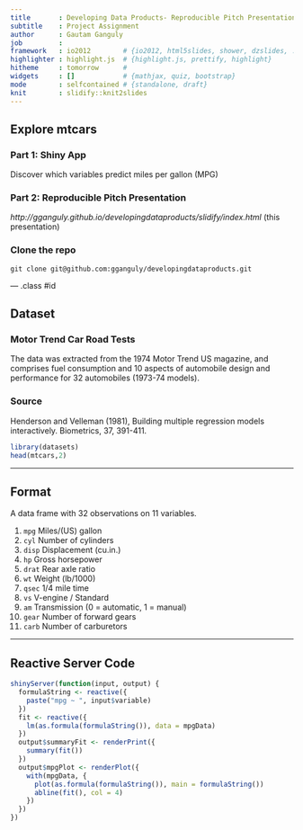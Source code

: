 ```yaml
---
title       : Developing Data Products- Reproducible Pitch Presentation
subtitle    : Project Assignment
author      : Gautam Ganguly
job         : 
framework   : io2012        # {io2012, html5slides, shower, dzslides, ...}
highlighter : highlight.js  # {highlight.js, prettify, highlight}
hitheme     : tomorrow      # 
widgets     : []            # {mathjax, quiz, bootstrap}
mode        : selfcontained # {standalone, draft}
knit        : slidify::knit2slides
---
```


## Explore mtcars

### Part 1: Shiny App
Discover which variables predict miles per gallon (MPG)

### Part 2: Reproducible Pitch Presentation  

*http://gganguly.github.io/developingdataproducts/slidify/index.html* (this presentation)
  
### Clone the repo
```
git clone git@github.com:gganguly/developingdataproducts.git
```

--- .class #id

## Dataset

### Motor Trend Car Road Tests
The data was extracted from the 1974 Motor Trend US magazine, and comprises fuel consumption and 10 aspects of automobile design and performance for 32 automobiles (1973-74 models).

### Source
Henderson and Velleman (1981), Building multiple regression models interactively. Biometrics, 37, 391-411.

```r
library(datasets)
head(mtcars,2)
```

---

## Format
  
A data frame with 32 observations on 11 variables.
  
1. `mpg` Miles/(US) gallon
1. `cyl` Number of cylinders 
1. `disp` Displacement (cu.in.) 
1. `hp` Gross horsepower 
1. `drat` Rear axle ratio 
1. `wt` Weight (lb/1000) 
1. `qsec` 1/4 mile time 
1. `vs` V-engine / Standard 
1. `am` Transmission (0 = automatic, 1 = manual) 
1. `gear` Number of forward gears 
1. `carb` Number of carburetors 

---

## Reactive Server Code
  
```r
shinyServer(function(input, output) {
  formulaString <- reactive({
    paste("mpg ~ ", input$variable)
  })
  fit <- reactive({
    lm(as.formula(formulaString()), data = mpgData)
  })
  output$summaryFit <- renderPrint({
    summary(fit())
  })
  output$mpgPlot <- renderPlot({
    with(mpgData, {
      plot(as.formula(formulaString()), main = formulaString())
      abline(fit(), col = 4)
    })
  })
})
```